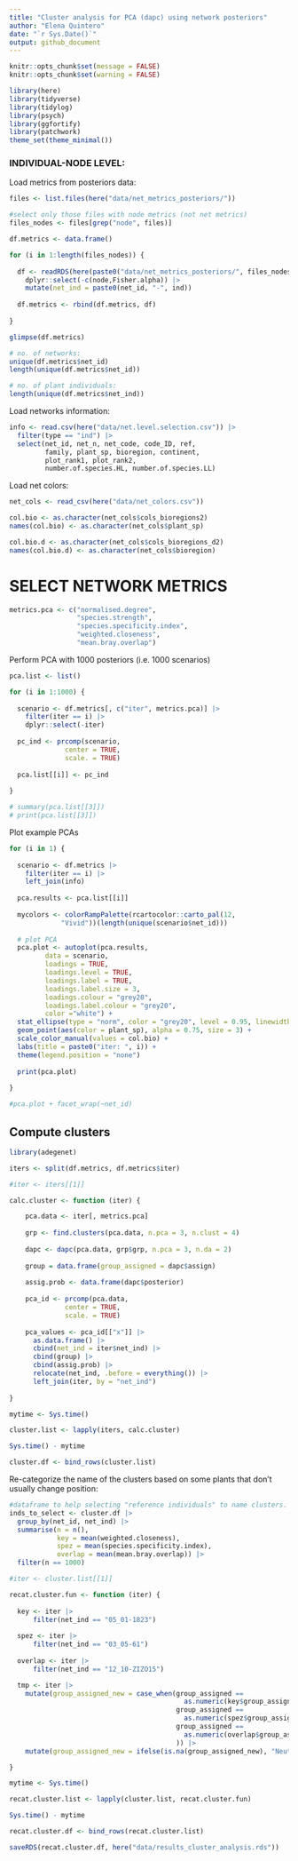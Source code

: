 ```yaml
---
title: "Cluster analysis for PCA (dapc) using network posteriors"
author: "Elena Quintero"
date: "`r Sys.Date()`"
output: github_document
---
```


```r
knitr::opts_chunk$set(message = FALSE)
knitr::opts_chunk$set(warning = FALSE)
```

```r
library(here)
library(tidyverse)
library(tidylog)
library(psych)
library(ggfortify)
library(patchwork)
theme_set(theme_minimal())
```

### INDIVIDUAL-NODE LEVEL:

Load metrics from posteriors data:

```r
files <- list.files(here("data/net_metrics_posteriors/"))

#select only those files with node metrics (not net metrics)
files_nodes <- files[grep("node", files)]

df.metrics <- data.frame()

for (i in 1:length(files_nodes)) {
  
  df <- readRDS(here(paste0("data/net_metrics_posteriors/", files_nodes[i]))) |> 
    dplyr::select(-c(node,Fisher.alpha)) |> 
    mutate(net_ind = paste0(net_id, "-", ind))
  
  df.metrics <- rbind(df.metrics, df)
  
}

glimpse(df.metrics)

# no. of networks:
unique(df.metrics$net_id)
length(unique(df.metrics$net_id))

# no. of plant individuals:
length(unique(df.metrics$net_ind))
```

Load networks information:

```r
info <- read.csv(here("data/net.level.selection.csv")) |> 
  filter(type == "ind") |> 
  select(net_id, net_n, net_code, code_ID, ref, 
         family, plant_sp, bioregion, continent,
         plot_rank1, plot_rank2, 
         number.of.species.HL, number.of.species.LL)
```

Load net colors:

```r
net_cols <- read_csv(here("data/net_colors.csv"))

col.bio <- as.character(net_cols$cols_bioregions2)
names(col.bio) <- as.character(net_cols$plant_sp)

col.bio.d <- as.character(net_cols$cols_bioregions_d2)
names(col.bio.d) <- as.character(net_cols$bioregion)
```


# SELECT NETWORK METRICS

```r
metrics.pca <- c("normalised.degree", 
                 "species.strength",
                 "species.specificity.index",
                 "weighted.closeness",
                 "mean.bray.overlap")
```

Perform PCA with 1000 posteriors (i.e. 1000 scenarios)

```r
pca.list <- list()

for (i in 1:1000) {
  
  scenario <- df.metrics[, c("iter", metrics.pca)] |> 
    filter(iter == i) |> 
    dplyr::select(-iter)
  
  pc_ind <- prcomp(scenario,
              center = TRUE,
              scale. = TRUE)
  
  pca.list[[i]] <- pc_ind
  
}

# summary(pca.list[[3]])
# print(pca.list[[3]])
```

Plot example PCAs

```r

for (i in 1) {
  
  scenario <- df.metrics |> 
    filter(iter == i) |> 
    left_join(info)
  
  pca.results <- pca.list[[i]]
  
  mycolors <- colorRampPalette(rcartocolor::carto_pal(12,
             "Vivid"))(length(unique(scenario$net_id)))
 
  # plot PCA
  pca.plot <- autoplot(pca.results,
         data = scenario,
         loadings = TRUE,
         loadings.level = TRUE,
         loadings.label = TRUE, 
         loadings.label.size = 3, 
         loadings.colour = "grey20",
         loadings.label.colour = "grey20",
         color ="white") +
  stat_ellipse(type = "norm", color = "grey20", level = 0.95, linewidth = 0.6) + 
  geom_point(aes(color = plant_sp), alpha = 0.75, size = 3) +
  scale_color_manual(values = col.bio) + 
  labs(title = paste0("iter: ", i)) + 
  theme(legend.position = "none")
  
  print(pca.plot)
  
}

#pca.plot + facet_wrap(~net_id) 
```


## Compute clusters

```r
library(adegenet)

iters <- split(df.metrics, df.metrics$iter)

#iter <- iters[[1]]

calc.cluster <- function (iter) {

    pca.data <- iter[, metrics.pca]
    
    grp <- find.clusters(pca.data, n.pca = 3, n.clust = 4) 
    
    dapc <- dapc(pca.data, grp$grp, n.pca = 3, n.da = 2)
    
    group = data.frame(group_assigned = dapc$assign)
    
    assig.prob <- data.frame(dapc$posterior)
    
    pca_id <- prcomp(pca.data,
              center = TRUE,
              scale. = TRUE)
    
    pca_values <- pca_id[["x"]] |> 
      as.data.frame() |> 
      cbind(net_ind = iter$net_ind) |> 
      cbind(group) |> 
      cbind(assig.prob) |> 
      relocate(net_ind, .before = everything()) |> 
      left_join(iter, by = "net_ind")
  
}
```

```r
mytime <- Sys.time()

cluster.list <- lapply(iters, calc.cluster)

Sys.time() - mytime

cluster.df <- bind_rows(cluster.list)
```


Re-categorize the name of the clusters based on some plants that don't usually change position:

```r
#dataframe to help selecting "reference individuals" to name clusters.
inds_to_select <- cluster.df |> 
  group_by(net_id, net_ind) |> 
  summarise(n = n(),
            key = mean(weighted.closeness),
            spez = mean(species.specificity.index),
            overlap = mean(mean.bray.overlap)) |> 
  filter(n == 1000)
```

```r
#iter <- cluster.list[[1]]

recat.cluster.fun <- function (iter) {
  
  key <- iter |> 
      filter(net_ind == "05_01-1823")
  
  spez <- iter |> 
      filter(net_ind == "03_05-61")
    
  overlap <- iter |> 
      filter(net_ind == "12_10-ZIZO15")

  tmp <- iter |> 
    mutate(group_assigned_new = case_when(group_assigned == 
                                            as.numeric(key$group_assigned) ~ "Keystone", 
                                          group_assigned == 
                                            as.numeric(spez$group_assigned) ~ "Specialists",
                                          group_assigned == 
                                            as.numeric(overlap$group_assigned) ~ "Overlapping"
                                          )) |> 
    mutate(group_assigned_new = ifelse(is.na(group_assigned_new), "Neutral", group_assigned_new))

}
```

```r
mytime <- Sys.time()

recat.cluster.list <- lapply(cluster.list, recat.cluster.fun)

Sys.time() - mytime

recat.cluster.df <- bind_rows(recat.cluster.list)
```

```r
saveRDS(recat.cluster.df, here("data/results_cluster_analysis.rds"))
```
